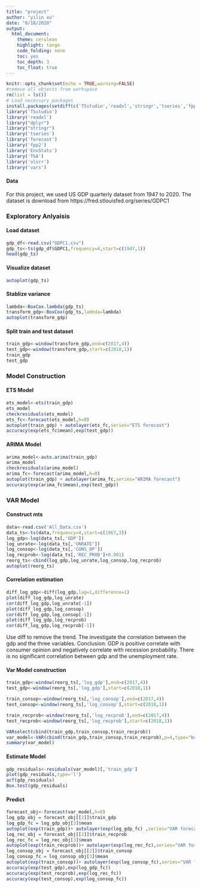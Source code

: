 ```yaml
---
title: "project"
author: "yilin xu"
date: "8/18/2020"
output: 
  html_document:
    theme: cerulean
    highlight: tango
    code_folding: none
    toc: yes
    toc_depth: 3
    toc_float: true
---
```

```r
knitr::opts_chunk$set(echo = TRUE,warning=FALSE)
#remove all objects from workspace
rm(list = ls())
# Load necessary packages
install.packages(setdiff(c('TSstudio','readxl','stringr','tseries','fpp2','forecast','EnvStats','olsrr'), rownames(installed.packages())))
library('TSstudio')
library('readxl')
library("dplyr")
library("stringr")
library('tseries')
library('forecast')
library('fpp2')
library('EnvStats')
library('TSA')
library('olsrr')
library('vars')
```
#### Data
For this project, we used US GDP quarterly dataset from 1947 to 2020. The dataset is download from https://fred.stlouisfed.org/series/GDPC1 

### Exploratory Anlyaisis {.tabset}
#### Load dataset
```r
gdp_df<-read.csv("GDPC1.csv")
gdp_ts<-ts(gdp_df$GDPC1,frequency=4,start=c(1947,1))
head(gdp_ts)
```

#### Visualize dataset
```r
autoplot(gdp_ts)
```

#### Stablize variance
```r
lambda<-BoxCox.lambda(gdp_ts)
transform_gdp<-BoxCox(gdp_ts,lambda=lambda)
autoplot(transform_gdp)
```

#### Split train and test dataset
```r
train_gdp<-window(transform_gdp,end=c(2017,4))
test_gdp<-window(transform_gdp,start=c(2018,1))
train_gdp
test_gdp
```


### Model Construction {.tabset}
#### ETS Model
```r
ets_model<-ets(train_gdp)
ets_model
checkresiduals(ets_model)
ets_fc<-forecast(ets_model,h=8)
autoplot(train_gdp) + autolayer(ets_fc,series="ETS forecast")
accuracy(exp(ets_fc$mean),exp(test_gdp))
```

#### ARIMA Model
```r
arima_model<-auto.arima(train_gdp)
arima_model
checkresiduals(arima_model)
arima_fc<-forecast(arima_model,h=8)
autoplot(train_gdp) + autolayer(arima_fc,series="ARIMA forecast")
accuracy(exp(arima_fc$mean),exp(test_gdp))
```

### VAR Model {.tabset}
#### Construct mts 
```r
data<-read.csv('All_Data.csv')
data_ts<-ts(data,frequency=4,start=c(1967,3))
log_gdp<-log(data_ts[,'GDP'])
log_unrate<-log(data_ts[,'UNRATE'])
log_consop<-log(data_ts[,'CONS_OP'])
log_recprob<-log(data_ts[,'REC_PROB']+0.001)
reorg_ts<-cbind(log_gdp,log_unrate,log_consop,log_recprob)
autoplot(reorg_ts)
```

#### Correlation estimation
```r
diff_log_gdp<-diff(log_gdp,lag=1,difference=1)
plot(diff_log_gdp,log_unrate)
cor(diff_log_gdp,log_unrate[-1])
plot(diff_log_gdp,log_consop)
cor(diff_log_gdp,log_consop[-1])
plot(diff_log_gdp,log_recprob)
cor(diff_log_gdp,log_recprob[-1])
```

Use diff to remove the trend. The investigate the correlation between the gdp and the three variables. Conclusion: GDP is positive correlate with consumer opinion and negatively correlate with recession probability. There is no significant correlation between gdp and the unemployment rate.

#### Var Model construction
```r
train_gdp<-window(reorg_ts[,'log_gdp'],end=c(2017,4))
test_gdp<-window(reorg_ts[,'log_gdp'],start=c(2018,1))

train_consop<-window(reorg_ts[,'log_consop'],end=c(2017,4))
test_consop<-window(reorg_ts[,'log_consop'],start=c(2018,1))

train_recprob<-window(reorg_ts[,'log_recprob'],end=c(2017,4))
test_recprob<-window(reorg_ts[,'log_recprob'],start=c(2018,1))

VARselect(cbind(train_gdp,train_consop,train_recprob))
var_model<-VAR(cbind(train_gdp,train_consop,train_recprob),p=4,type="both")
summary(var_model)
```

#### Estimate Model
```r
gdp_residuals<-residuals(var_model)[,'train_gdp']
plot(gdp_residuals,type='l')
acf(gdp_residuals)
Box.test(gdp_residuals)
```

#### Predict 
```r
forecast_obj<-forecast(var_model,h=8)
log_gdp_obj = forecast_obj[[2]]$train_gdp
log_gdp_fc = log_gdp_obj[3]$mean
autoplot(exp(train_gdp))+ autolayer(exp(log_gdp_fc) ,series="VAR forecast")
log_rec_obj = forecast_obj[[2]]$train_recprob
log_rec_fc = log_rec_obj[3]$mean
autoplot(exp(train_recprob))+ autolayer(exp(log_rec_fc),series="VAR forecast")
log_consop_obj = forecast_obj[[2]]$train_consop
log_consop_fc = log_consop_obj[3]$mean
autoplot(exp(train_consop))+ autolayer(exp(log_consop_fc),series="VAR forecast")
accuracy(exp(test_gdp),exp(log_gdp_fc))
accuracy(exp(test_recprob),exp(log_rec_fc))
accuracy(exp(test_consop),exp(log_consop_fc))
```